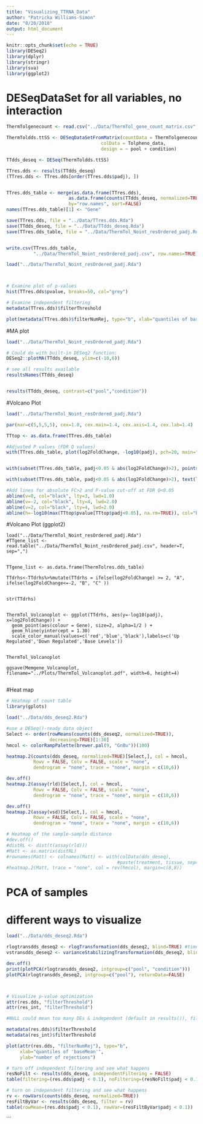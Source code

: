 ```yaml
---
title: "Visualizing_TTRNA_Data"
author: "Patricka Williams-Simon"
date: "8/20/2018"
output: html_document
---
```


```r
knitr::opts_chunk$set(echo = TRUE)
library(DESeq2)
library(dplyr)
library(stringr)
library(sva)
library(ggplot2)
```

# DESeqDataSet for all variables, no interaction

```r

ThermTolgenecount <- read.csv("../Data/ThermTol_gene_count_matrix.csv", row.names="gene_id")

ThermToldds.ttSS <- DESeqDataSetFromMatrix(countData = ThermTolgenecount, 
                                   colData = Tolpheno_data, 
                                   design = ~ pool + condition)

TTdds_deseq <- DESeq(ThermToldds.ttSS)

TTres.dds <- results(TTdds_deseq)
(TTres.dds <- TTres.dds[order(TTres.dds$padj), ])


TTres.dds_table <- merge(as.data.frame(TTres.dds), 
                       as.data.frame(counts(TTdds_deseq, normalized=TRUE)), 
                       by="row.names", sort=FALSE)
names(TTres.dds_table)[1] <- "Gene"

save(TTres.dds, file = "../Data/TTres.dds.Rda")
save(TTdds_deseq, file = "../Data/TTdds_deseq.Rda")
save(TTres.dds_table, file = "../Data/ThermTol_Noint_resOrdered_padj.Rda")


write.csv(TTres.dds_table, 
          "../Data/ThermTol_Noint_resOrdered_padj.csv", row.names=TRUE)

load("../Data/ThermTol_Noint_resOrdered_padj.Rda")



# Examine plot of p-values
hist(TTres.dds$pvalue, breaks=50, col="grey")

# Examine independent filtering
metadata(TTres.dds)$filterThreshold

plot(metadata(TTres.dds)$filterNumRej, type="b", xlab="quantiles of baseMean", ylab="number of rejections")
```


#MA plot
```r
load("../Data/ThermTol_Noint_resOrdered_padj.Rda")

# Could do with built-in DESeq2 function:
DESeq2::plotMA(TTdds_deseq, ylim=c(-10,6))

# see all results available
resultsNames(TTdds_deseq)


results(TTdds_deseq, contrast=c("pool","condition"))

```

#Volcano Plot

```r

load("../Data/ThermTol_Noint_resOrdered_padj.Rda")

par(mar=c(5,5,5,5), cex=1.0, cex.main=1.4, cex.axis=1.4, cex.lab=1.4)

TTtop <- as.data.frame(TTres.dds_table)

#Adjusted P values (FDR Q values)
with(TTres.dds_table, plot(log2FoldChange, -log10(padj), pch=20, main="Volcano plot", cex=1.0, xlab=bquote(~Log[2]~fold~change), ylab=bquote(~-log[10]~Q~value)))


with(subset(TTres.dds_table, padj<0.05 & abs(log2FoldChange)>2), points(log2FoldChange, -log10(padj), pch=20, col="red", cex=0.5))

with(subset(TTres.dds_table, padj<0.05 & abs(log2FoldChange)>2), text(log2FoldChange, -log10(padj), labels=subset(rownames(TTtop), TTtop$padj<0.05 & abs(TTtop$log2FoldChange)>2), cex=0.8, pos=3))

#Add lines for absolute FC>2 and P-value cut-off at FDR Q<0.05
abline(v=0, col="black", lty=3, lwd=1.0)
abline(v=-2, col="black", lty=4, lwd=2.0)
abline(v=2, col="black", lty=4, lwd=2.0)
abline(h=-log10(max(TTtop$pvalue[TTtop$padj<0.05], na.rm=TRUE)), col="black", lty=4, lwd=2.0)
```

#Volcano Plot (ggplot2)

```
load("../Data/ThermTol_Noint_resOrdered_padj.Rda")
#TTgene_list <- read.table("../Data/ThermTol_Noint_resOrdered_padj.csv", header=T, sep=",")


TTgene_list <- as.data.frame(ThermTolres.dds_table)

TTdrhs<-TTdrhs%>%mutate(TTdrhs = ifelse(log2FoldChange) >= 2, "A", ifelse(log2FoldChange<=-2, "B", "C" ))


str(TTdrhs)


ThermTol_Volcanoplot <- ggplot(TTdrhs, aes(y=-log10(padj), x=log2FoldChange)) +
  geom_point(aes(colour = Gene), size=2, alpha=1/2 ) +
  geom_hline(yintercept = 1.30) 
  scale_color_manual(values=c('red','blue','black'),labels=c('Up Regulated','Down Regulated','Base Levels'))


ThermTol_Volcanoplot

ggsave(Memgene_Volcanoplot, filename="../Plots/ThermTol_Volcanoplot.pdf", width=6, height=4)


```


#Heat map

```r
# Heatmap of count table
library(gplots)

load("../Data/dds_deseq2.Rda")

#use a DESeq()-ready data object
Select <- order(rowMeans(counts(dds_deseq2, normalized=TRUE)), 
                decreasing=TRUE)[1:30]
hmcol <- colorRampPalette(brewer.pal(9, "GnBu"))(100)

heatmap.2(counts(dds_deseq, normalized=TRUE)[Select,], col = hmcol,
          Rowv = FALSE, Colv = FALSE, scale = "none",
          dendrogram = "none", trace = "none", margin = c(10,6))

dev.off()
heatmap.2(assay(rld)[Select,], col = hmcol,
          Rowv = FALSE, Colv = FALSE, scale = "none",
          dendrogram = "none", trace = "none", margin = c(10,6))

dev.off()
heatmap.2(assay(vsd)[Select,], col = hmcol,
          Rowv = FALSE, Colv = FALSE, scale = "none",
          dendrogram = "none", trace = "none", margin = c(10,6))

# Heatmap of the sample-sample distance
#dev.off()
#distRL <- dist(t(assay(rld)))
#Matt <- as.matrix(distRL)
#rownames(Matt) <- colnames(Matt) <- with(colData(dds_deseq),
                                         #paste(treatment, tissue, sep=":"))
#heatmap.2(Matt, trace = "none", col = rev(hmcol), margin=c(8,8))


```

# PCA of samples
# different ways to visualize

```r


load("../Data/dds_deseq2.Rda")

rlogtransdds_deseq2 <- rlogTransformation(dds_deseq2, blind=TRUE) #time intensive
vstransdds_deseq2 <- varianceStabilizingTransformation(dds_deseq2, blind = TRUE)

dev.off()
print(plotPCA(rlogtransdds_deseq2, intgroup=c("pool", "condition")))
plotPCA(rlogtransdds_deseq2, intgroup=c("pool"), returnData=FALSE)



# Visualize p-value optimization
attr(res.dds, "filterThreshold")
attr(res_int, "filterThreshold")

#NULL could mean too many DEs & independent (default in results()), filtering did not happen. Solution:

metadata(res.dds)$filterThreshold
metadata(res_int)$filterThreshold

plot(attr(res.dds, "filterNumRej"), type="b",
     xlab="quantiles of 'baseMean'",
     ylab="number of rejections")

# turn off independent filtering and see what happens
resNoFilt <- results(dds_deseq, independentFiltering = FALSE)
table(filtering=(res.dds$padj < 0.1), noFiltering=(resNoFilt$padj < 0.1))

# turn on independent filtering and see what happens
rv <- rowVars(counts(dds_deseq, normalized=TRUE))
resFiltByVar <- results(dds_deseq, filter = rv)
table(rowMean=(res.dds$padj < 0.1), rowVar=(resFiltByVar$padj < 0.1))
```


```

